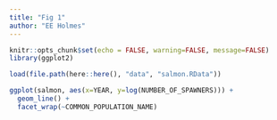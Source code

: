 ```yaml
---
title: "Fig 1"
author: "EE Holmes"
---
```


```r
knitr::opts_chunk$set(echo = FALSE, warning=FALSE, message=FALSE)
library(ggplot2)
```

```r
load(file.path(here::here(), "data", "salmon.RData"))
```

```r
ggplot(salmon, aes(x=YEAR, y=log(NUMBER_OF_SPAWNERS))) + 
  geom_line() +
  facet_wrap(~COMMON_POPULATION_NAME)
```



